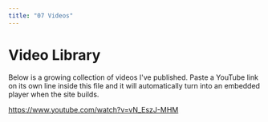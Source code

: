 ```yaml
---
title: "07 Videos"
---
```


# Video Library

Below is a growing collection of videos I've published. Paste a YouTube link on its own line inside this file and it will automatically turn into an embedded player when the site builds.

https://www.youtube.com/watch?v=vN_EszJ-MHM 
